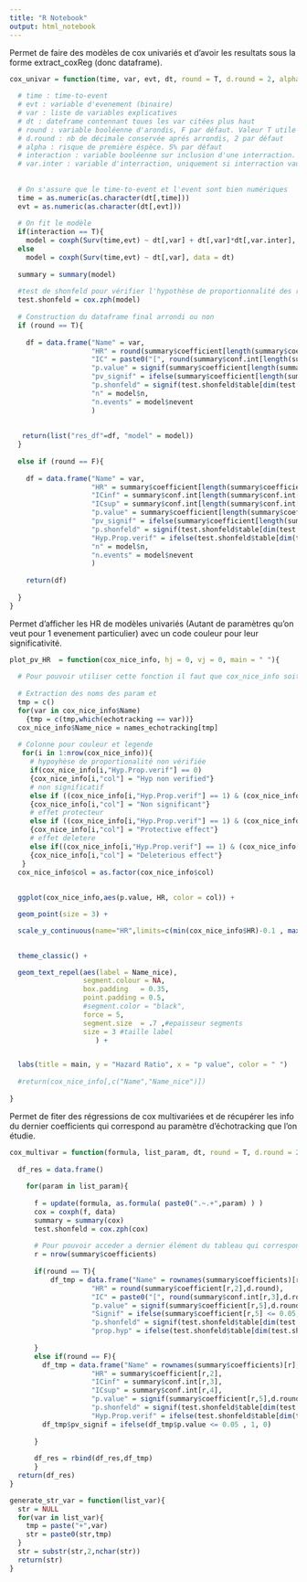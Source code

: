 ```yaml
---
title: "R Notebook"
output: html_notebook
---
```



Permet de faire des modèles de cox univariés et d'avoir les resultats sous la forme extract_coxReg (donc dataframe).

```r
cox_univar = function(time, var, evt, dt, round = T, d.round = 2, alpha = 0.05, interaction = F, var.inter){
  
  # time : time-to-event
  # evt : variable d'evenement (binaire)
  # var : liste de variables explicatives
  # dt : dateframe contennant toues les var citées plus haut
  # round : variable booléenne d'arondis, F par défaut. Valeur T utile pour les graphes
  # d.round : nb de décimale conservée aprés arrondis, 2 par défaut
  # alpha : risque de première éspèce. 5% par défaut
  # interaction : variable booléenne sur inclusion d'une interraction. FALSE par defaut
  # var.inter : variable d'interraction, uniquement si interraction vaut TRUE
  
  
  # On s'assure que le time-to-event et l'event sont bien numériques
  time = as.numeric(as.character(dt[,time]))
  evt = as.numeric(as.character(dt[,evt]))
  
  # On fit le modèle
  if(interaction == T){
    model = coxph(Surv(time,evt) ~ dt[,var] + dt[,var]*dt[,var.inter], data = dt)}
  else
    model = coxph(Surv(time,evt) ~ dt[,var], data = dt)
  
  summary = summary(model)
  
  #test de shonfeld pour vérifier l'hypothèse de proportionnalité des risques
  test.shonfeld = cox.zph(model)
  
  # Construction du dataframe final arrondi ou non
  if (round == T){
    
    df = data.frame("Name" = var,
                    "HR" = round(summary$coefficient[length(summary$coefficient[,2]),2],d.round),
                    "IC" = paste0("[", round(summary$conf.int[length(summary$conf.int[,3]),3],d.round +1), " ; ", ... = round(summary$conf.int[length(summary$conf.int[,4]),4],d.round+1), "]"),
                    "p.value" = signif(summary$coefficient[length(summary$coefficient[,5]),5],3),
                    "pv_signif" = ifelse(summary$coefficient[length(summary$coefficient[,5]),5] <= alpha, "*"," "),
                    "p.shonfeld" = signif(test.shonfeld$table[dim(test.shonfeld$table)[1],dim(test.shonfeld$table)[2]],d.round+1),
                    "n" = model$n,
                    "n.events" = model$nevent
                    )
    
    
   return(list("res_df"=df, "model" = model))
  } 
  
  else if (round == F){
    
    df = data.frame("Name" = var,
                    "HR" = summary$coefficient[length(summary$coefficient[,2]),2],
                    "ICinf" = summary$conf.int[length(summary$conf.int[,3]),3],
                    "ICsup" = summary$conf.int[length(summary$conf.int[,4]),4],
                    "p.value" = summary$coefficient[length(summary$coefficient[,5]),5],
                    "pv_signif" = ifelse(summary$coefficient[length(summary$coefficient[,5]),5] <= alpha, 1,0),
                    "p.shonfeld" = signif(test.shonfeld$table[dim(test.shonfeld$table)[1],dim(test.shonfeld$table)[2]],d.round+1),
                    "Hyp.Prop.verif" = ifelse(test.shonfeld$table[dim(test.shonfeld$table)[1],dim(test.shonfeld$table)[2]] <= alpha ,0,1),
                    "n" = model$n,
                    "n.events" = model$nevent
                    )
  
    return(df)
  
  }
}
```


Permet d'afficher les HR  de modèles univariés (Autant de paramètres qu'on veut pour 1 evenement particulier) avec un code couleur pour leur significativité.



```r
plot_pv_HR  = function(cox_nice_info, hj = 0, vj = 0, main = " "){
  
  # Pour pouvoir utiliser cette fonction il faut que cox_nice_info soit un objet cox_univar ou cox_multivar utilisé avec l'argument round = F
  
  # Extraction des noms des param et
  tmp = c()
  for(var in cox_nice_info$Name)
    {tmp = c(tmp,which(echotracking == var))}
  cox_nice_info$Name_nice = names_echotracking[tmp]
  
  # Colonne pour couleur et legende
   for(i in 1:nrow(cox_nice_info)){
     # hypoyhèse de proportionalité non vérifiée
     if(cox_nice_info[i,"Hyp.Prop.verif"] == 0)
     {cox_nice_info[i,"col"] = "Hyp non verified"}
     # non significatif
     else if ((cox_nice_info[i,"Hyp.Prop.verif"] == 1) & (cox_nice_info[i,"pv_signif"] == 0) )
     {cox_nice_info[i,"col"] = "Non significant"}
     # effet protecteur
     else if ((cox_nice_info[i,"Hyp.Prop.verif"] == 1) & (cox_nice_info[i,"pv_signif"] == 1) & (cox_nice_info[i,"HR"] <= 1))
     {cox_nice_info[i,"col"] = "Protective effect"}
     # effet deletere
     else if((cox_nice_info[i,"Hyp.Prop.verif"] == 1) & (cox_nice_info[i,"pv_signif"] == 1) & (cox_nice_info[i,"HR"] > 1))
     {cox_nice_info[i,"col"] = "Deleterious effect"}
   }
  cox_nice_info$col = as.factor(cox_nice_info$col)
  
  
  ggplot(cox_nice_info,aes(p.value, HR, color = col)) +

  geom_point(size = 3) +

  scale_y_continuous(name="HR",limits=c(min(cox_nice_info$HR)-0.1 , max(cox_nice_info$HR)+0.1)) +
    

  theme_classic() +

  geom_text_repel(aes(label = Name_nice),
                  segment.colour = NA,
                  box.padding   = 0.35,
                  point.padding = 0.5,
                  #segment.color = "black",
                  force = 5,
                  segment.size  = .7 ,#epaisseur segments
                  size = 3 #taille label
                     ) +


  labs(title = main, y = "Hazard Ratio", x = "p value", color = " ")
  
  #return(cox_nice_info[,c("Name","Name_nice")])
  
}
```
Permet de fiter des régressions de cox multivariées et de récupérer les info du dernier coefficients qui correspond au paramètre d'échotracking que l'on étudie.

```r
cox_multivar = function(formula, list_param, dt, round = T, d.round = 2){
  
  df_res = data.frame()
  
    for(param in list_param){
      
      f = update(formula, as.formula( paste0(".~.+",param) ) )
      cox = coxph(f, data)
      summary = summary(cox)
      test.shonfeld = cox.zph(cox)
      
      # Pour pouvoir acceder a dernier élément du tableau qui correspond au paramètre d'échotracking qu'on rajoute à la fin de chaque formula
      r = nrow(summary$coefficients) 
      
      if(round == T){
          df_tmp = data.frame("Name" = rownames(summary$coefficients)[r],
                    "HR" = round(summary$coefficient[r,2],d.round),
                    "IC" = paste0("[", round(summary$conf.int[r,3],d.round), " ; ",round(summary$conf.int[r,4],d.round), "]"),
                    "p.value" = signif(summary$coefficient[r,5],d.round+3),
                    "Signif" = ifelse(summary$coefficient[r,5] <= 0.05, "*"," "),
                    "p.shonfeld" = signif(test.shonfeld$table[dim(test.shonfeld$table)[1],3],d.round+1),
                    "prop.hyp" = ifelse(test.shonfeld$table[dim(test.shonfeld$table)[1],3] < 0.05,"X"," "))
      
      }
      else if(round == F){
        df_tmp = data.frame("Name" = rownames(summary$coefficients)[r],
                    "HR" = summary$coefficient[r,2],
                    "ICinf" = summary$conf.int[r,3],
                    "ICsup" = summary$conf.int[r,4],
                    "p.value" = signif(summary$coefficient[r,5],d.round+3),
                    "p.shonfeld" = signif(test.shonfeld$table[dim(test.shonfeld$table)[1],3],d.round+1),
                    "Hyp.Prop.verif" = ifelse(test.shonfeld$table[dim(test.shonfeld$table)[1],3] <= 0.05 ,0,1))
        df_tmp$pv_signif = ifelse(df_tmp$p.value <= 0.05 , 1, 0)
        
      }
      
      df_res = rbind(df_res,df_tmp)
      }
  return(df_res)
}
```
```r
generate_str_var = function(list_var){
  str = NULL
  for(var in list_var){
    tmp = paste("+",var)
    str = paste0(str,tmp)
  }
  str = substr(str,2,nchar(str))
  return(str)
}
```
